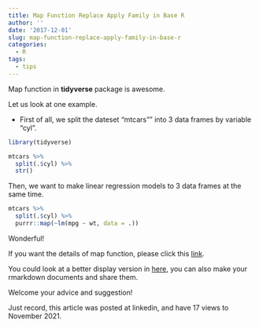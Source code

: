 ```yaml
---
title: Map Function Replace Apply Family in Base R
author: ''
date: '2017-12-01'
slug: map-function-replace-apply-family-in-base-r
categories:
  - R
tags:
  - tips
---
```


Map function in **tidyverse** package is awesome.

Let us look at one example.

+ First of all, we split the dateset “mtcars”" into 3 data frames by variable “cyl”.

```r
library(tidyverse)

mtcars %>%
  split(.$cyl) %>%
  str()
```

Then, we want to make linear regression models to 3 data frames at the same time.

```r
mtcars %>%
  split(.$cyl) %>%
  purrr::map(~lm(mpg ~ wt, data = .))
```

Wonderful!

If you want the details of map function, please click this [link](http://r4ds.had.co.nz/iteration.html#the-map-functions).

You could look at a better display version in [here](http://rpubs.com/kong_026/map_function), you can also make your rmarkdown documents and share them.

Welcome your advice and suggestion!

Just record, this article was posted at linkedin, and have 17 views to November 2021.